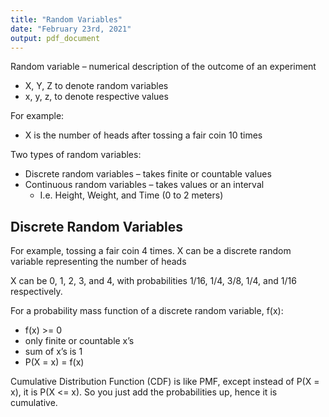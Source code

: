 ```yaml
---
title: "Random Variables"
date: "February 23rd, 2021"
output: pdf_document
---
```


Random variable -- numerical description of the outcome of an experiment

* X, Y, Z to denote random variables
* x, y, z, to denote respective values

For example:

* X is the number of heads after tossing a fair coin 10 times

Two types of random variables:

* Discrete random variables -- takes finite or countable values
* Continuous random variables -- takes values or an interval
  * I.e. Height, Weight, and Time (0 to 2 meters)


## Discrete Random Variables

For example, tossing a fair coin 4 times. X can be a discrete random variable representing the number of heads

X can be 0, 1, 2, 3, and 4, with probabilities 1/16, 1/4, 3/8, 1/4, and 1/16 respectively.

For a probability mass function of a discrete random variable, f(x):

* f(x) >= 0
* only finite or countable x's
* sum of x's is 1
* P(X = x) = f(x)

Cumulative Distribution Function (CDF) is like PMF, except instead of P(X = x), it is P(X <= x). So you just add the probabilities up, hence it is cumulative.

